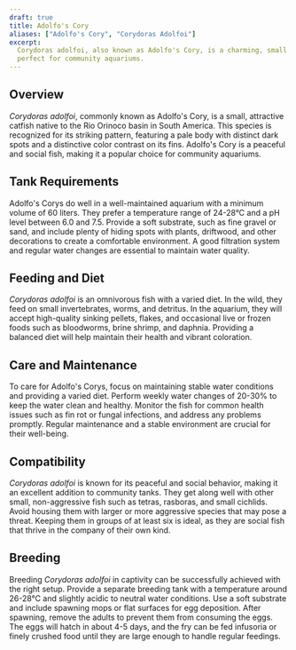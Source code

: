 ```yaml
---
draft: true
title: Adolfo's Cory
aliases: ["Adolfo's Cory", "Corydoras Adolfoi"]
excerpt:
  Corydoras adolfoi, also known as Adolfo's Cory, is a charming, small catfish with distinctively patterned markings,
  perfect for community aquariums.
---
```


## Overview

_Corydoras adolfoi_, commonly known as Adolfo's Cory, is a small, attractive catfish native to the Rio Orinoco basin in
South America. This species is recognized for its striking pattern, featuring a pale body with distinct dark spots and a
distinctive color contrast on its fins. Adolfo's Cory is a peaceful and social fish, making it a popular choice for
community aquariums.

## Tank Requirements

Adolfo's Corys do well in a well-maintained aquarium with a minimum volume of 60 liters. They prefer a temperature range
of 24-28°C and a pH level between 6.0 and 7.5. Provide a soft substrate, such as fine gravel or sand, and include plenty
of hiding spots with plants, driftwood, and other decorations to create a comfortable environment. A good filtration
system and regular water changes are essential to maintain water quality.

## Feeding and Diet

_Corydoras adolfoi_ is an omnivorous fish with a varied diet. In the wild, they feed on small invertebrates, worms, and
detritus. In the aquarium, they will accept high-quality sinking pellets, flakes, and occasional live or frozen foods
such as bloodworms, brine shrimp, and daphnia. Providing a balanced diet will help maintain their health and vibrant
coloration.

## Care and Maintenance

To care for Adolfo's Corys, focus on maintaining stable water conditions and providing a varied diet. Perform weekly
water changes of 20-30% to keep the water clean and healthy. Monitor the fish for common health issues such as fin rot
or fungal infections, and address any problems promptly. Regular maintenance and a stable environment are crucial for
their well-being.

## Compatibility

_Corydoras adolfoi_ is known for its peaceful and social behavior, making it an excellent addition to community tanks.
They get along well with other small, non-aggressive fish such as tetras, rasboras, and small cichlids. Avoid housing
them with larger or more aggressive species that may pose a threat. Keeping them in groups of at least six is ideal, as
they are social fish that thrive in the company of their own kind.

## Breeding

Breeding _Corydoras adolfoi_ in captivity can be successfully achieved with the right setup. Provide a separate breeding
tank with a temperature around 26-28°C and slightly acidic to neutral water conditions. Use a soft substrate and include
spawning mops or flat surfaces for egg deposition. After spawning, remove the adults to prevent them from consuming the
eggs. The eggs will hatch in about 4-5 days, and the fry can be fed infusoria or finely crushed food until they are
large enough to handle regular feedings.
